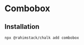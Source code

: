 
# Combobox

<StorybookButton slug="components-forms-combobox--docs" />

<Preview>
    <Combobox
        label="Combobox" options={[
        {value: '1', label: 'Option 1'},
        {value: '2', label: 'Option 2'},
        {value: '3', label: 'Option 3'},
    ]}
    />
</Preview>

## Installation

```shell copy
npx @rahimstack/chalk add combobox
```
